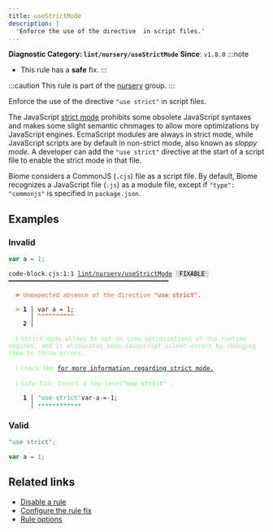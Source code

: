 ```yaml
---
title: useStrictMode
description: |
  'Enforce the use of the directive  in script files.'
---
```


**Diagnostic Category: `lint/nursery/useStrictMode`**
<Tabs>
<TabItem label="JavaScript (and super languages)" icon="seti:javascript">
**Since**: `v1.8.0`
:::note
- This rule has a **safe** fix.
:::

:::caution
This rule is part of the [nursery](/linter/rules/#nursery) group.
:::

Enforce the use of the directive `"use strict"` in script files.

The JavaScript [strict mode](https://developer.mozilla.org/en-US/docs/Web/JavaScript/Reference/Strict_mode) prohibits some obsolete JavaScript syntaxes and makes some slight semantic chnmages to allow more optimizations by JavaScript engines.
EcmaScript modules are always in strict mode, while JavaScript scripts are by default in non-strict mode, also known as _sloppy mode_.
A developer can add the `"use strict"` directive at the start of a script file to enable the strict mode in that file.

Biome considers a CommonJS (`.cjs`) file as a script file.
By default, Biome recognizes a JavaScript file (`.js`) as a module file, except if `"type": "commonjs"` is specified in `package.json`.

## Examples

### Invalid

```cjs
var a = 1;
```

<pre class="language-text"><code class="language-text">code-block.cjs:1:1 <a href="https://biomejs.dev/linter/rules/use-strict-mode">lint/nursery/useStrictMode</a> <span style="color: #000; background-color: #ddd;"> FIXABLE </span> ━━━━━━━━━━━━━━━━━━━━━━━━━━━━━━━━━━━━━━━━━━━━<br /><br />  <strong><span style="color: Tomato;">✖</span></strong> <span style="color: Tomato;">Unexpected absence of the directive </span><span style="color: Tomato;"><strong>&quot;use strict&quot;.</strong></span><br />  <br />  <strong><span style="color: Tomato;">&gt;</span></strong> <strong>1 │ </strong>var a = 1;<br />   <strong>   │ </strong><strong><span style="color: Tomato;">^</span></strong><strong><span style="color: Tomato;">^</span></strong><strong><span style="color: Tomato;">^</span></strong><strong><span style="color: Tomato;">^</span></strong><strong><span style="color: Tomato;">^</span></strong><strong><span style="color: Tomato;">^</span></strong><strong><span style="color: Tomato;">^</span></strong><strong><span style="color: Tomato;">^</span></strong><strong><span style="color: Tomato;">^</span></strong><strong><span style="color: Tomato;">^</span></strong><br />    <strong>2 │ </strong><br />  <br />  <strong><span style="color: lightgreen;">ℹ</span></strong> <span style="color: lightgreen;">Strict mode allows to opt-in some optimisations of the runtime engines, and it eliminates some JavaScript silent errors by changing them to throw errors.</span><br />  <br />  <strong><span style="color: lightgreen;">ℹ</span></strong> <span style="color: lightgreen;">Check the </span><span style="color: lightgreen;"><a href="https://developer.mozilla.org/en-US/docs/Web/JavaScript/Reference/Strict_mode">for more information regarding strict mode.</a></span><br />  <br />  <strong><span style="color: lightgreen;">ℹ</span></strong> <span style="color: lightgreen;">Safe fix</span><span style="color: lightgreen;">: </span><span style="color: lightgreen;">Insert a top level</span><span style="color: lightgreen;"><strong>&quot;use strict&quot; </strong></span><span style="color: lightgreen;">.</span><br />  <br />  <strong>  1 │ </strong><span style="color: MediumSeaGreen;">&quot;</span><span style="color: MediumSeaGreen;">u</span><span style="color: MediumSeaGreen;">s</span><span style="color: MediumSeaGreen;">e</span><span style="opacity: 0.8;"><span style="color: MediumSeaGreen;">·</span></span><span style="color: MediumSeaGreen;">s</span><span style="color: MediumSeaGreen;">t</span><span style="color: MediumSeaGreen;">r</span><span style="color: MediumSeaGreen;">i</span><span style="color: MediumSeaGreen;">c</span><span style="color: MediumSeaGreen;">t</span><span style="color: MediumSeaGreen;">&quot;</span>var<span style="opacity: 0.8;">·</span>a<span style="opacity: 0.8;">·</span>=<span style="opacity: 0.8;">·</span>1;<br />  <strong>    │ </strong><span style="color: MediumSeaGreen;">+</span><span style="color: MediumSeaGreen;">+</span><span style="color: MediumSeaGreen;">+</span><span style="color: MediumSeaGreen;">+</span><span style="color: MediumSeaGreen;">+</span><span style="color: MediumSeaGreen;">+</span><span style="color: MediumSeaGreen;">+</span><span style="color: MediumSeaGreen;">+</span><span style="color: MediumSeaGreen;">+</span><span style="color: MediumSeaGreen;">+</span><span style="color: MediumSeaGreen;">+</span><span style="color: MediumSeaGreen;">+</span>          <br /></code></pre>

### Valid

```cjs
"use strict";

var a = 1;
```

## Related links

- [Disable a rule](/linter/#disable-a-lint-rule)
- [Configure the rule fix](/linter#configure-the-rule-fix)
- [Rule options](/linter/#rule-options)

</TabItem>
</Tabs>


